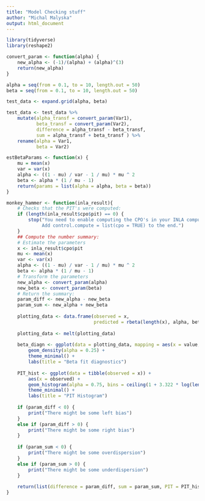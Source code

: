 ```yaml
---
title: "Model Checking stuff"
author: "Michal Malyska"
output: html_document
---
```


```r
library(tidyverse)
library(reshape2)
```


```r
convert_param <- function(alpha) {
	new_alpha <- (-1)/(alpha) + (alpha)^(3)
	return(new_alpha)
}
```


```r
alpha = seq(from = 0.1, to = 10, length.out = 50)
beta = seq(from = 0.1, to = 10, length.out = 50)

test_data <- expand.grid(alpha, beta)

test_data <- test_data %>% 
	mutate(alpha_transf = convert_param(Var1),
		   beta_transf = convert_param(Var2),
		   difference = alpha_transf - beta_transf,
		   sum = alpha_transf + beta_transf ) %>%
	rename(alpha = Var1,
		   beta = Var2)
```


```r
estBetaParams <- function(x) {
	mu = mean(x)
	var = var(x)
	alpha <- ((1 - mu) / var - 1 / mu) * mu ^ 2
	beta <- alpha * (1 / mu - 1)
	return(params = list(alpha = alpha, beta = beta))
}
```

```r

monkey_hammer <- function(inla_result){
	# Checks that the PIT's were computed:
	if (length(inla_result$cpo$pit) == 0) {
		stop("You need to enable computing the CPO's in your INLA computation. \n
			 Add control.compute = list(cpo = TRUE) to the end.")
	}
	## Compute the number summary:
	# Estimate the parameters
	x <- inla_result$cpo$pit
	mu <- mean(x)
	var <- var(x)
	alpha <- ((1 - mu) / var - 1 / mu) * mu ^ 2
	beta <- alpha * (1 / mu - 1)
	# Transform the parameters
	new_alpha <- convert_param(alpha)
	new_beta <- convert_param(beta)
	# Return the summary:
	param_diff <- new_alpha - new_beta
	param_sum <- new_alpha + new_beta
	
	plotting_data <- data.frame(observed = x,
								predicted = rbeta(length(x), alpha, beta))
	
	plotting_data <- melt(plotting_data)
	
	beta_diagn <- ggplot(data = plotting_data, mapping = aes(x = value, fill = variable)) +
		geom_density(alpha = 0.25) +
		theme_minimal() +
		labs(title = "Beta fit diagnostics")
	
	PIT_hist <- ggplot(data = tibble(observed = x)) +
		aes(x = observed) +
		geom_histogram(alpha = 0.75, bins = ceiling(1 + 3.322 * log(length(x)))) +
		theme_minimal() +
		labs(title = "PIT Histogram")
	
	if (param_diff < 0) {
		print("There might be some left bias")
	}
	else if (param_diff > 0) {
		print("There might be some right bias")
	}
	
	if (param_sum < 0) {
		print("There might be some overdispersion")
	}
	else if (param_sum > 0) {
		print("There might be some underdispersion")
	}
	
	return(list(difference = param_diff, sum = param_sum, PIT = PIT_hist, beta_diagnostic_plot = beta_diagn))
}
```
